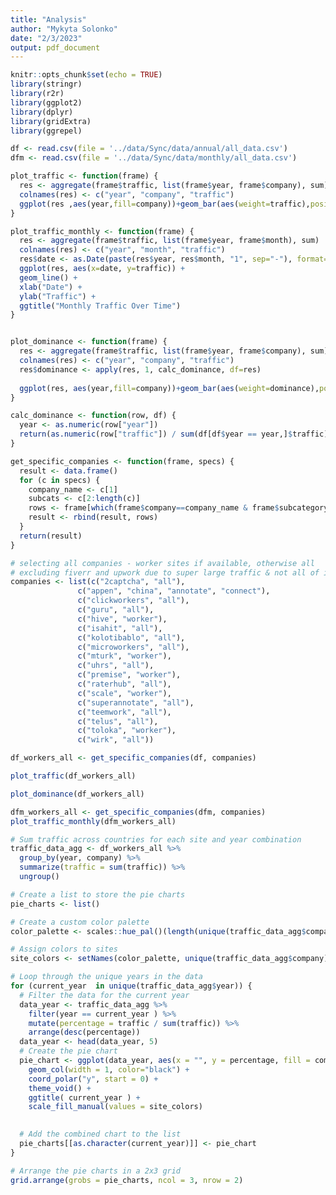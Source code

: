 ```yaml
---
title: "Analysis"
author: "Mykyta Solonko"
date: "2/3/2023"
output: pdf_document
---
```


```r
knitr::opts_chunk$set(echo = TRUE)
library(stringr)
library(r2r)
library(ggplot2)
library(dplyr)
library(gridExtra)
library(ggrepel)

```


```r
df <- read.csv(file = '../data/Sync/data/annual/all_data.csv')
dfm <- read.csv(file = '../data/Sync/data/monthly/all_data.csv')
```


```r
plot_traffic <- function(frame) {
  res <- aggregate(frame$traffic, list(frame$year, frame$company), sum)
  colnames(res) <- c("year", "company", "traffic")
  ggplot(res ,aes(year,fill=company))+geom_bar(aes(weight=traffic),position="stack") + ggtitle("Market Traffic By Year")+scale_x_continuous(breaks = round(seq(2017, 2022, by = 1),1)) + ylab("traffic") + theme(legend.key.size = unit(0.35, 'cm'))
}

plot_traffic_monthly <- function(frame) {
  res <- aggregate(frame$traffic, list(frame$year, frame$month), sum)
  colnames(res) <- c("year", "month", "traffic")
  res$date <- as.Date(paste(res$year, res$month, "1", sep="-"), format="%Y-%m-%d")
  ggplot(res, aes(x=date, y=traffic)) +
  geom_line() +
  xlab("Date") +
  ylab("Traffic") +
  ggtitle("Monthly Traffic Over Time")
}


plot_dominance <- function(frame) {
  res <- aggregate(frame$traffic, list(frame$year, frame$company), sum)
  colnames(res) <- c("year", "company", "traffic")
  res$dominance <- apply(res, 1, calc_dominance, df=res)
  
  ggplot(res, aes(year,fill=company))+geom_bar(aes(weight=dominance),position="stack") + ggtitle("Market Dominance By Year")+scale_x_continuous(breaks = round(seq(2017, 2022, by = 1),1)) + ylab("traffic") + theme(legend.key.size = unit(0.35, 'cm'))
}

calc_dominance <- function(row, df) {
  year <- as.numeric(row["year"])
  return(as.numeric(row["traffic"]) / sum(df[df$year == year,]$traffic))
}

get_specific_companies <- function(frame, specs) {
  result <- data.frame()
  for (c in specs) {
    company_name <- c[1]
    subcats <- c[2:length(c)]
    rows <- frame[which(frame$company==company_name & frame$subcategory %in% subcats), ]
    result <- rbind(result, rows)
  }
  return(result)
}


```


```r
# selecting all companies - worker sites if available, otherwise all
# excluding fiverr and upwork due to super large traffic & not all of it is for the invisible population we are interested in studying
companies <- list(c("2captcha", "all"),
               c("appen", "china", "annotate", "connect"),
               c("clickworkers", "all"),
               c("guru", "all"),
               c("hive", "worker"),
               c("isahit", "all"),
               c("kolotibablo", "all"),
               c("microworkers", "all"),
               c("mturk", "worker"),
               c("uhrs", "all"),
               c("premise", "worker"),
               c("raterhub", "all"),
               c("scale", "worker"),
               c("superannotate", "all"),
               c("teemwork", "all"),
               c("telus", "all"),
               c("toloka", "worker"),
               c("wirk", "all"))

df_workers_all <- get_specific_companies(df, companies)

```


```r
plot_traffic(df_workers_all)
```


```r
plot_dominance(df_workers_all)
```


```r
dfm_workers_all <- get_specific_companies(dfm, companies)
plot_traffic_monthly(dfm_workers_all)
```


```r
# Sum traffic across countries for each site and year combination
traffic_data_agg <- df_workers_all %>%
  group_by(year, company) %>%
  summarize(traffic = sum(traffic)) %>%
  ungroup()

# Create a list to store the pie charts
pie_charts <- list()

# Create a custom color palette
color_palette <- scales::hue_pal()(length(unique(traffic_data_agg$company)))

# Assign colors to sites
site_colors <- setNames(color_palette, unique(traffic_data_agg$company))

# Loop through the unique years in the data
for (current_year  in unique(traffic_data_agg$year)) {
  # Filter the data for the current year
  data_year <- traffic_data_agg %>%
    filter(year == current_year ) %>%
    mutate(percentage = traffic / sum(traffic)) %>%
    arrange(desc(percentage))
  data_year <- head(data_year, 5)
  # Create the pie chart
  pie_chart <- ggplot(data_year, aes(x = "", y = percentage, fill = company)) +
    geom_col(width = 1, color="black") +
    coord_polar("y", start = 0) +
    theme_void() +
    ggtitle( current_year ) +
    scale_fill_manual(values = site_colors)

  
  # Add the combined chart to the list
  pie_charts[[as.character(current_year)]] <- pie_chart
}

# Arrange the pie charts in a 2x3 grid
grid.arrange(grobs = pie_charts, ncol = 3, nrow = 2)
```